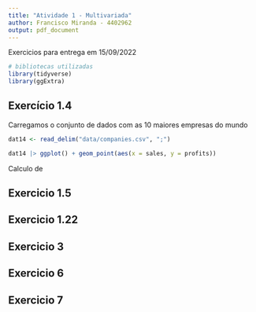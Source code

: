 ```yaml
---
title: "Atividade 1 - Multivariada"
author: Francisco Miranda - 4402962
output: pdf_document
---
```


Exercicios para entrega em 15/09/2022

```R
# bibliotecas utilizadas
library(tidyverse)
library(ggExtra)
```

## Exercício 1.4

Carregamos o conjunto de dados com as 10 maiores empresas do mundo

```R
dat14 <- read_delim("data/companies.csv", ";")
```

```R
dat14 |> ggplot() + geom_point(aes(x = sales, y = profits))
```


Calculo de 


## Exercicio 1.5

## Exercicio 1.22

## Exercicio 3

## Exercicio 6

## Exercicio 7

